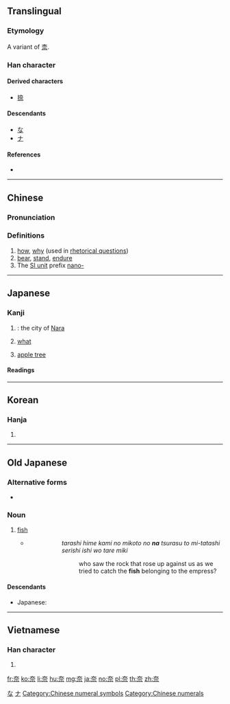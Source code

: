 {{also|柰}}
==Translingual==

===Etymology===
A variant of [[柰]].

===Han character===
{{Han char|rn=37|rad=大|as=05|sn=8|four=40901|canj=KMMF|ids=⿱大示}}

====Derived characters====
* [[捺]]

====Descendants====
* [[な]]
* [[ナ]]

====References====
* {{Han ref|kx=0251.010|dkj=05893|dj=0511.010|hdz=10532.020|uh=5948|ud=22856|bh=A960|bd=43360}}

[[Category:Han characters from which hiragana were derived|な]]
[[Category:Han characters from which katakana were derived|ナ]]

----

==Chinese==
{{zh-forms}}

===Pronunciation===
{{zh-pron
|m=nài
|c=noi6
|mn=ta/nāi
|mn_note=ta - colloquial; nāi - literary
|mc=y
|oc=y
|ma=
|cat=adv,v,pref
}}

===Definitions===
{{zh-hanzi}}

# [[how]], [[why]] (used in [[rhetorical question]]s)
# [[bear]], [[stand]], [[endure]]
# The [[Appendix:SI units|SI unit]] prefix [[nano-]]

[[Category:Chinese numeral symbols]]
[[Category:Chinese numerals]]

----

==Japanese==

===Kanji===
{{ja-kanji|grade=c|rs=凵03}}

# {{abbreviation of|lang=ja|sort=な|奈良|nodot=1}}: the city of [[Nara]]
# [[what]]
# {{lb|ja|sort=からなし|obsolete}} [[apple tree]]

====Readings====
{{ja-readings
|goon=[[な]] (na), [[ない]] (nai)
|kanon=[[だ]] (da), [[だい]] (dai)
|kun=[[いかん]] (ikan), [[からなし]] (karanashi)
}}

----

==Korean==

===Hanja===
{{ko-hanja|hangeul=[[내]], [[나]]|rv=nae, na|mr=nae, na}}

# {{defn|lang=ko|sort=大05}}

----

==Old Japanese==

===Alternative forms===
* {{l|ojp|魚}}

===Noun===
{{head|ojp|noun|tr=na}}

# [[fish]]
#* {{RQ:Man'yōshū|5|869}}
#*: {{lang|ja|多良志比賣 可尾能美許等能 '''奈'''都良須等 美多々志世利斯 伊志遠多礼美吉}}
#*: {{lang|ja|足姫　神の命の　'''魚'''釣らすと　み立たしせりし　石を誰れ見き}}
#*:: {{lang|ja|たらしひめ　かみのみことの　'''な'''つらすと　みたたしせりし　いしをたれみき}}
#*:: ''tarashi hime kami no mikoto no '''na''' tsurasu to mi-tatashi serishi ishi wo tare miki''
#*::: who saw the rock that rose up against us as we tried to catch the '''fish''' belonging to the empress?

====Descendants====
* Japanese: {{l|ja|魚|tr=な, na}}

----

==Vietnamese==

===Han character===
{{vi-hantu|[[nại]], [[nhự]]|rs=大05}}

# {{defn|lang=vi|sort=大05}}

[[fr:奈]]
[[ko:奈]]
[[li:奈]]
[[hu:奈]]
[[mg:奈]]
[[ja:奈]]
[[no:奈]]
[[pl:奈]]
[[th:奈]]
[[zh:奈]]